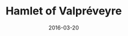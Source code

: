 ---
posttype: "photogrammetry"
title: "Hamlet of Valpréveyre"
path: "/hamlet-of-valpreveyre"
date: "2016-03-20"
cover: "./Valpreveyre.jpg"
tldr: ""
photocount: "646"
camera: "Parrot Anafi"
polycount: "130 000"
texture: "8192 x 8192"
processingsoftware: "Reality Capture"
sketchfablink: "https://sketchfab.com/3d-models/hamlet-of-valpreveyre-abries-queyras-france-a846e17adb64417bb28e4bebcb0e2a84"
---